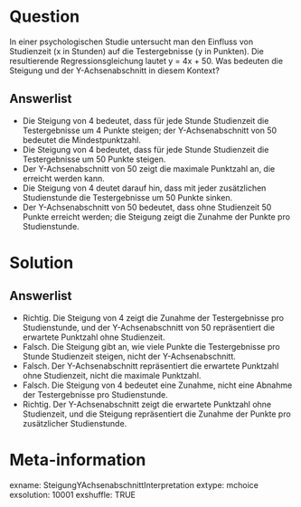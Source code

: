 Question
========

In einer psychologischen Studie untersucht man den Einfluss von Studienzeit (x in Stunden) auf die Testergebnisse (y in Punkten). Die resultierende Regressionsgleichung lautet y = 4x + 50. Was bedeuten die Steigung und der Y-Achsenabschnitt in diesem Kontext?

Answerlist
----------

* Die Steigung von 4 bedeutet, dass für jede Stunde Studienzeit die Testergebnisse um 4 Punkte steigen; der Y-Achsenabschnitt von 50 bedeutet die Mindestpunktzahl.
* Die Steigung von 4 bedeutet, dass für jede Stunde Studienzeit die Testergebnisse um 50 Punkte steigen.
* Der Y-Achsenabschnitt von 50 zeigt die maximale Punktzahl an, die erreicht werden kann.
* Die Steigung von 4 deutet darauf hin, dass mit jeder zusätzlichen Studienstunde die Testergebnisse um 50 Punkte sinken.
* Der Y-Achsenabschnitt von 50 bedeutet, dass ohne Studienzeit 50 Punkte erreicht werden; die Steigung zeigt die Zunahme der Punkte pro Studienstunde.

Solution
========

Answerlist
----------

* Richtig. Die Steigung von 4 zeigt die Zunahme der Testergebnisse pro Studienstunde, und der Y-Achsenabschnitt von 50 repräsentiert die erwartete Punktzahl ohne Studienzeit.
* Falsch. Die Steigung gibt an, wie viele Punkte die Testergebnisse pro Stunde Studienzeit steigen, nicht der Y-Achsenabschnitt.
* Falsch. Der Y-Achsenabschnitt repräsentiert die erwartete Punktzahl ohne Studienzeit, nicht die maximale Punktzahl.
* Falsch. Die Steigung von 4 bedeutet eine Zunahme, nicht eine Abnahme der Testergebnisse pro Studienstunde.
* Richtig. Der Y-Achsenabschnitt zeigt die erwartete Punktzahl ohne Studienzeit, und die Steigung repräsentiert die Zunahme der Punkte pro zusätzlicher Studienstunde.

Meta-information
================
exname: SteigungYAchsenabschnittInterpretation
extype: mchoice 
exsolution: 10001
exshuffle: TRUE
